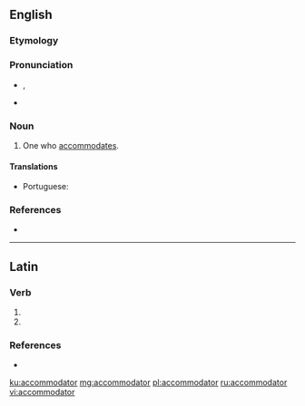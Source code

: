 ==English==

===Etymology===
{{suffix|accommodate|or|lang=en}}

===Pronunciation===
* {{a|US}} {{IPA|/ə.ˈkɒm.ə.ˌdeɪt.ɚ/|lang=en}}, {{IPA|[əˈkɑmədeɪtɚ]|lang=en}}
* {{a|RP}} {{IPA|[əˈkɒmədeɪtə]|lang=en}}

===Noun===
{{en-noun}}

# One who [[accommodates]].

====Translations====
{{trans-top|one who accommodates.}}
* Portuguese: {{t|pt|acomodador|m}}
{{trans-mid}}
{{trans-bottom}}

===References===
* {{R:Webster 1913}}

----

==Latin==

===Verb===
{{la-verb-form|accommodātor}}

# {{inflection of|accommodō||2|s|futr|pasv|impr|lang=la}}
# {{inflection of|accommodō||3|s|futr|pasv|impr|lang=la}}

===References===
* {{R:NLW}}

[[ku:accommodator]]
[[mg:accommodator]]
[[pl:accommodator]]
[[ru:accommodator]]
[[vi:accommodator]]